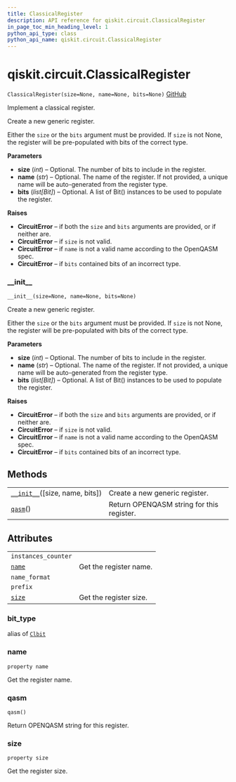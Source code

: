 ```yaml
---
title: ClassicalRegister
description: API reference for qiskit.circuit.ClassicalRegister
in_page_toc_min_heading_level: 1
python_api_type: class
python_api_name: qiskit.circuit.ClassicalRegister
---
```


# qiskit.circuit.ClassicalRegister

<span id="qiskit.circuit.ClassicalRegister" />

`ClassicalRegister(size=None, name=None, bits=None)` [GitHub](https://github.com/qiskit/qiskit/tree/stable/0.17/qiskit/circuit/classicalregister.py "view source code")

Implement a classical register.

Create a new generic register.

Either the `size` or the `bits` argument must be provided. If `size` is not None, the register will be pre-populated with bits of the correct type.

**Parameters**

*   **size** (*int*) – Optional. The number of bits to include in the register.
*   **name** (*str*) – Optional. The name of the register. If not provided, a unique name will be auto-generated from the register type.
*   **bits** (*list\[Bit]*) – Optional. A list of Bit() instances to be used to populate the register.

**Raises**

*   **CircuitError** – if both the `size` and `bits` arguments are provided, or if neither are.
*   **CircuitError** – if `size` is not valid.
*   **CircuitError** – if `name` is not a valid name according to the OpenQASM spec.
*   **CircuitError** – if `bits` contained bits of an incorrect type.

### \_\_init\_\_

<span id="qiskit.circuit.ClassicalRegister.__init__" />

`__init__(size=None, name=None, bits=None)`

Create a new generic register.

Either the `size` or the `bits` argument must be provided. If `size` is not None, the register will be pre-populated with bits of the correct type.

**Parameters**

*   **size** (*int*) – Optional. The number of bits to include in the register.
*   **name** (*str*) – Optional. The name of the register. If not provided, a unique name will be auto-generated from the register type.
*   **bits** (*list\[Bit]*) – Optional. A list of Bit() instances to be used to populate the register.

**Raises**

*   **CircuitError** – if both the `size` and `bits` arguments are provided, or if neither are.
*   **CircuitError** – if `size` is not valid.
*   **CircuitError** – if `name` is not a valid name according to the OpenQASM spec.
*   **CircuitError** – if `bits` contained bits of an incorrect type.

## Methods

|                                                                                                                           |                                           |
| ------------------------------------------------------------------------------------------------------------------------- | ----------------------------------------- |
| [`__init__`](#qiskit.circuit.ClassicalRegister.__init__ "qiskit.circuit.ClassicalRegister.__init__")(\[size, name, bits]) | Create a new generic register.            |
| [`qasm`](#qiskit.circuit.ClassicalRegister.qasm "qiskit.circuit.ClassicalRegister.qasm")()                                | Return OPENQASM string for this register. |

## Attributes

|                                                                                          |                        |
| ---------------------------------------------------------------------------------------- | ---------------------- |
| `instances_counter`                                                                      |                        |
| [`name`](#qiskit.circuit.ClassicalRegister.name "qiskit.circuit.ClassicalRegister.name") | Get the register name. |
| `name_format`                                                                            |                        |
| `prefix`                                                                                 |                        |
| [`size`](#qiskit.circuit.ClassicalRegister.size "qiskit.circuit.ClassicalRegister.size") | Get the register size. |

<span id="qiskit.circuit.ClassicalRegister.bit_type" />

### bit\_type

alias of [`Clbit`](qiskit.circuit.Clbit "qiskit.circuit.Clbit")

### name

<span id="qiskit.circuit.ClassicalRegister.name" />

`property name`

Get the register name.

### qasm

<span id="qiskit.circuit.ClassicalRegister.qasm" />

`qasm()`

Return OPENQASM string for this register.

### size

<span id="qiskit.circuit.ClassicalRegister.size" />

`property size`

Get the register size.

